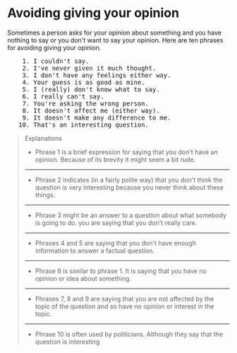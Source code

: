 # Avoiding giving your opinion

Sometimes a person asks for your opinion about something and you have nothing to say or you don't want to say your opinion. Here are ten phrases for avoiding giving your opinion.

<pre className="text-xl font-semibold font-sans leading-3">
    1. I couldn't say.
    2. I've never given it much thought.
    3. I don't have any feelings either way.
    4. Your guess is as good as mine.
    5. I (really) don't know what to say.
    6. I really can't say.
    7. You're asking the wrong person.
    8. It doesn't affect me (either way).
    9. It doesn't make any difference to me.
   10. That's an interesting question.
</pre>

> Explanations
>
> - Phrase 1 is a brief expression for saying that you don't have an opinion. Because of its brevity it might seem a bit rude.
>
> ---
>
> - Phrase 2 indicates (in a fairly polite way) that you don't think the question is very interesting because you never think about these things.
>
> ---
>
> - Phrase 3 might be an answer to a question about what somebody is going to do. you are saying that you don't really care.
>
> ---
>
> - Phrases 4 and 5 are saying that you don't have enough information to answer a factual question.
>
> ---
>
> - Phrase 6 is similar to phrase 1. It is saying that you have no opinion or idea about something.
>
> ---
>
> - Phrases 7, 8 and 9 are saying that you are not affected by the topic of the question and so have no opinion or interest in the topic.
>
> ---
>
> - Phrase 10 is often used by politicians. Although they say that the question is interesting
